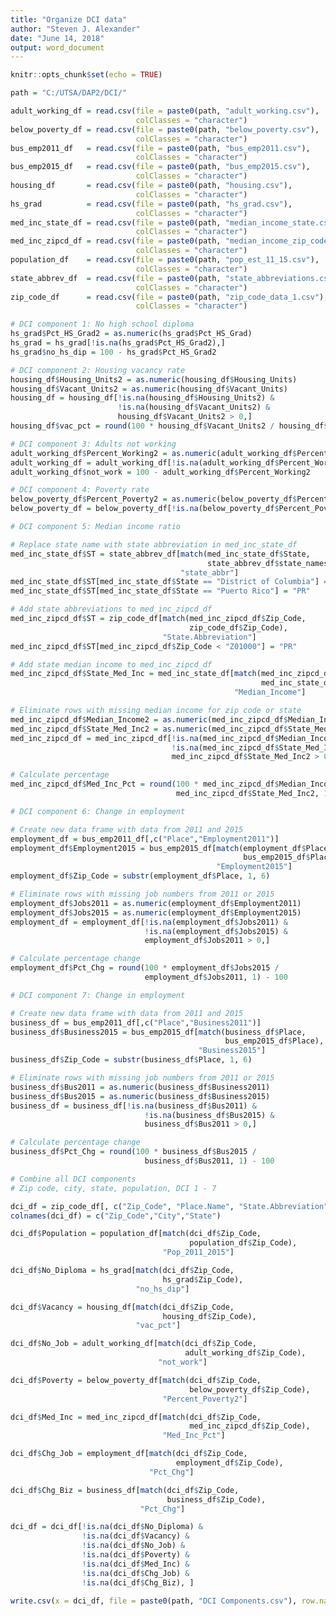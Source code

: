 ---
title: "Organize DCI data"
author: "Steven J. Alexander"
date: "June 14, 2018"
output: word_document
---

```{r setup, include=FALSE}
knitr::opts_chunk$set(echo = TRUE)
```

```{r}
path = "C:/UTSA/DAP2/DCI/"

adult_working_df = read.csv(file = paste0(path, "adult_working.csv"), 
                            colClasses = "character")
below_poverty_df = read.csv(file = paste0(path, "below_poverty.csv"), 
                            colClasses = "character")
bus_emp2011_df   = read.csv(file = paste0(path, "bus_emp2011.csv"), 
                            colClasses = "character")
bus_emp2015_df   = read.csv(file = paste0(path, "bus_emp2015.csv"), 
                            colClasses = "character")
housing_df       = read.csv(file = paste0(path, "housing.csv"), 
                            colClasses = "character")
hs_grad          = read.csv(file = paste0(path, "hs_grad.csv"), 
                            colClasses = "character")
med_inc_state_df = read.csv(file = paste0(path, "median_income_state.csv"), 
                            colClasses = "character")
med_inc_zipcd_df = read.csv(file = paste0(path, "median_income_zip_code.csv"), 
                            colClasses = "character")
population_df    = read.csv(file = paste0(path, "pop_est_11_15.csv"), 
                            colClasses = "character")
state_abbrev_df  = read.csv(file = paste0(path, "state_abbreviations.csv"), 
                            colClasses = "character")
zip_code_df      = read.csv(file = paste0(path, "zip_code_data_1.csv"), 
                            colClasses = "character")
```

```{r}
# DCI component 1: No high school diploma
hs_grad$Pct_HS_Grad2 = as.numeric(hs_grad$Pct_HS_Grad)
hs_grad = hs_grad[!is.na(hs_grad$Pct_HS_Grad2),]
hs_grad$no_hs_dip = 100 - hs_grad$Pct_HS_Grad2

# DCI component 2: Housing vacancy rate
housing_df$Housing_Units2 = as.numeric(housing_df$Housing_Units)
housing_df$Vacant_Units2 = as.numeric(housing_df$Vacant_Units)
housing_df = housing_df[!is.na(housing_df$Housing_Units2) &
                        !is.na(housing_df$Vacant_Units2) &
                        housing_df$Vacant_Units2 > 0,]
housing_df$vac_pct = round(100 * housing_df$Vacant_Units2 / housing_df$Housing_Units2, 1)

# DCI component 3: Adults not working
adult_working_df$Percent_Working2 = as.numeric(adult_working_df$Percent_Working)
adult_working_df = adult_working_df[!is.na(adult_working_df$Percent_Working2),]
adult_working_df$not_work = 100 - adult_working_df$Percent_Working2

# DCI component 4: Poverty rate
below_poverty_df$Percent_Poverty2 = as.numeric(below_poverty_df$Percent_Poverty)
below_poverty_df = below_poverty_df[!is.na(below_poverty_df$Percent_Poverty2),]
```

```{r}
# DCI component 5: Median income ratio

# Replace state name with state abbreviation in med_inc_state_df
med_inc_state_df$ST = state_abbrev_df[match(med_inc_state_df$State, 
                                            state_abbrev_df$state_names), 
                                      "state_abbr"]
med_inc_state_df$ST[med_inc_state_df$State == "District of Columbia"] = "DC"
med_inc_state_df$ST[med_inc_state_df$State == "Puerto Rico"] = "PR"

# Add state abbreviations to med_inc_zipcd_df
med_inc_zipcd_df$ST = zip_code_df[match(med_inc_zipcd_df$Zip_Code,
                                        zip_code_df$Zip_Code), 
                                  "State.Abbreviation"]
med_inc_zipcd_df$ST[med_inc_zipcd_df$Zip_Code < "Z01000"] = "PR"

# Add state median income to med_inc_zipcd_df
med_inc_zipcd_df$State_Med_Inc = med_inc_state_df[match(med_inc_zipcd_df$ST,
                                                        med_inc_state_df$ST),
                                                  "Median_Income"]

# Eliminate rows with missing median income for zip code or state
med_inc_zipcd_df$Median_Income2 = as.numeric(med_inc_zipcd_df$Median_Income)
med_inc_zipcd_df$State_Med_Inc2 = as.numeric(med_inc_zipcd_df$State_Med_Inc)
med_inc_zipcd_df = med_inc_zipcd_df[!is.na(med_inc_zipcd_df$Median_Income2) &
                                    !is.na(med_inc_zipcd_df$State_Med_Inc2) &
                                    med_inc_zipcd_df$State_Med_Inc2 > 0,]

# Calculate percentage
med_inc_zipcd_df$Med_Inc_Pct = round(100 * med_inc_zipcd_df$Median_Income2 /
                                     med_inc_zipcd_df$State_Med_Inc2, 1)
```

```{r}
# DCI component 6: Change in employment

# Create new data frame with data from 2011 and 2015
employment_df = bus_emp2011_df[,c("Place","Employment2011")]
employment_df$Employment2015 = bus_emp2015_df[match(employment_df$Place,
                                                    bus_emp2015_df$Place),
                                              "Employment2015"]
employment_df$Zip_Code = substr(employment_df$Place, 1, 6)

# Eliminate rows with missing job numbers from 2011 or 2015
employment_df$Jobs2011 = as.numeric(employment_df$Employment2011)
employment_df$Jobs2015 = as.numeric(employment_df$Employment2015)
employment_df = employment_df[!is.na(employment_df$Jobs2011) &
                              !is.na(employment_df$Jobs2015) &
                              employment_df$Jobs2011 > 0,]

# Calculate percentage change
employment_df$Pct_Chg = round(100 * employment_df$Jobs2015 /
                              employment_df$Jobs2011, 1) - 100
```


```{r}
# DCI component 7: Change in employment

# Create new data frame with data from 2011 and 2015
business_df = bus_emp2011_df[,c("Place","Business2011")]
business_df$Business2015 = bus_emp2015_df[match(business_df$Place,
                                                bus_emp2015_df$Place),
                                          "Business2015"]
business_df$Zip_Code = substr(business_df$Place, 1, 6)

# Eliminate rows with missing job numbers from 2011 or 2015
business_df$Bus2011 = as.numeric(business_df$Business2011)
business_df$Bus2015 = as.numeric(business_df$Business2015)
business_df = business_df[!is.na(business_df$Bus2011) &
                              !is.na(business_df$Bus2015) &
                              business_df$Bus2011 > 0,]

# Calculate percentage change
business_df$Pct_Chg = round(100 * business_df$Bus2015 /
                              business_df$Bus2011, 1) - 100
```

```{r}
# Combine all DCI components
# Zip code, city, state, population, DCI 1 - 7

dci_df = zip_code_df[, c("Zip_Code", "Place.Name", "State.Abbreviation")]
colnames(dci_df) = c("Zip_Code","City","State")

dci_df$Population = population_df[match(dci_df$Zip_Code,
                                        population_df$Zip_Code),
                                  "Pop_2011_2015"]

dci_df$No_Diploma = hs_grad[match(dci_df$Zip_Code,
                                  hs_grad$Zip_Code),
                            "no_hs_dip"]

dci_df$Vacancy = housing_df[match(dci_df$Zip_Code, 
                                  housing_df$Zip_Code), 
                            "vac_pct"]

dci_df$No_Job = adult_working_df[match(dci_df$Zip_Code, 
                                       adult_working_df$Zip_Code),
                                 "not_work"]

dci_df$Poverty = below_poverty_df[match(dci_df$Zip_Code, 
                                        below_poverty_df$Zip_Code), 
                                  "Percent_Poverty2"]

dci_df$Med_Inc = med_inc_zipcd_df[match(dci_df$Zip_Code,
                                        med_inc_zipcd_df$Zip_Code),
                                  "Med_Inc_Pct"]

dci_df$Chg_Job = employment_df[match(dci_df$Zip_Code,
                                     employment_df$Zip_Code),
                               "Pct_Chg"]

dci_df$Chg_Biz = business_df[match(dci_df$Zip_Code,
                                   business_df$Zip_Code),
                             "Pct_Chg"]

dci_df = dci_df[!is.na(dci_df$No_Diploma) &
                !is.na(dci_df$Vacancy) &
                !is.na(dci_df$No_Job) &
                !is.na(dci_df$Poverty) &
                !is.na(dci_df$Med_Inc) &
                !is.na(dci_df$Chg_Job) &
                !is.na(dci_df$Chg_Biz), ]
```

```{r}
write.csv(x = dci_df, file = paste0(path, "DCI Components.csv"), row.names = FALSE)
```

